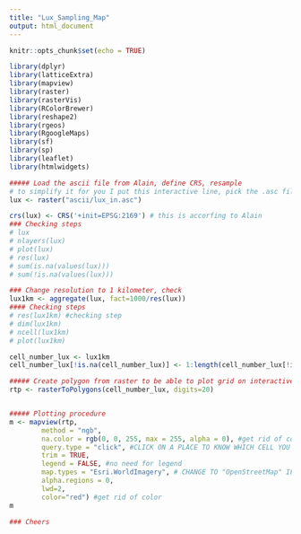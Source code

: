```yaml
---
title: "Lux_Sampling_Map"
output: html_document
---
```



```r
knitr::opts_chunk$set(echo = TRUE)
```


```r
library(dplyr)
library(latticeExtra)
library(mapview)
library(raster)
library(rasterVis)
library(RColorBrewer)
library(reshape2)
library(rgeos)
library(RgoogleMaps)
library(sf)
library(sp)
library(leaflet)
library(htmlwidgets)

##### Load the ascii file from Alain, define CRS, resample
# to simplify it for you I put this interactive line, pick the .asc file
lux <- raster("ascii/lux_in.asc")

crs(lux) <- CRS('+init=EPSG:2169') # this is accorfing to Alain
### Checking steps
# lux
# nlayers(lux)
# plot(lux)
# res(lux)
# sum(is.na(values(lux)))
# sum(!is.na(values(lux)))

### Change resolution to 1 kilometer, check
lux1km <- aggregate(lux, fact=1000/res(lux))
#### Checking steps
# res(lux1km) #checking step
# dim(lux1km)
# ncell(lux1km)
# plot(lux1km)

cell_number_lux <- lux1km
cell_number_lux[!is.na(cell_number_lux)] <- 1:length(cell_number_lux[!is.na(cell_number_lux)])

##### Create polygon from raster to be able to plot grid on interactive map
rtp <- rasterToPolygons(cell_number_lux, digits=20)


##### Plotting procedure
m <- mapview(rtp,
        method = "ngb", 
        na.color = rgb(0, 0, 255, max = 255, alpha = 0), #get rid of color
        query.type = "click", #CLICK ON A PLACE TO KNOW WHICH CELL YOU ARE IN
        trim = TRUE,
        legend = FALSE, #no need for legend
        map.types = "Esri.WorldImagery", # CHANGE TO "OpenStreetMap" IF YOU WANT
        alpha.regions = 0,
        lwd=2,
        color="red") #get rid of color
m

### Cheers
```
